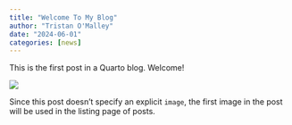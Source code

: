 ```yaml
---
title: "Welcome To My Blog"
author: "Tristan O'Malley"
date: "2024-06-01"
categories: [news]
---
```


This is the first post in a Quarto blog. Welcome!

![](thumbnail.jpg)

Since this post doesn't specify an explicit `image`, the first image in the post will be used in the listing page of posts.
